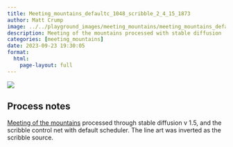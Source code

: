 ```yaml
---
title: Meeting_mountains_defaultc_1048_scribble_2_4_15_1873
author: Matt Crump
image: ../../playground_images/meeting_mountains/meeting_mountains_defaultC_1048_scribble_2_4_15_1873.jpeg
description: Meeting of the mountains processed with stable diffusion
categories: [meeting_mountains]
date: 2023-09-23 19:30:05
format:
  html:
    page-layout: full
---
```


![](../../playground_images/meeting_mountains/meeting_mountains_defaultC_1048_scribble_2_4_15_1873.jpeg)

## Process notes

[Meeting of the mountains](https://www.crumplab.com/things/things/Colorlands/Meeting_Of_The_Mountains.html) processed through stable diffusion v 1.5, and the scribble control net with default scheduler. The line art was inverted as the scribble source.

